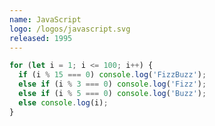 ```yaml
---
name: JavaScript
logo: /logos/javascript.svg
released: 1995
---
```


```js
for (let i = 1; i <= 100; i++) {
  if (i % 15 === 0) console.log('FizzBuzz');
  else if (i % 3 === 0) console.log('Fizz');
  else if (i % 5 === 0) console.log('Buzz');
  else console.log(i);
}
```
